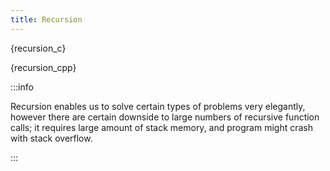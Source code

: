```yaml
---
title: Recursion
---
```



<Tabs groupId="language">

<TabItem value="C">


<CodeBlock language="c" title="src/c/basics/06-recursive-factorial.c" showLineNumbers>{recursion_c}</CodeBlock>

</TabItem>

<TabItem value="C++">


<CodeBlock language="cpp" title="src/cpp/basics/06-recursive-fibonacci.cpp" showLineNumbers>{recursion_cpp}</CodeBlock>

</TabItem>
</Tabs>

:::info

Recursion enables us to solve certain types of problems very elegantly, however
there are certain downside to large numbers of recursive function calls; it 
requires large amount of stack memory, and program might crash with stack
overflow.

:::
